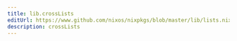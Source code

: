 ```yaml
---
title: lib.crossLists
editUrl: https://www.github.com/nixos/nixpkgs/blob/master/lib/lists.nix#L763C6
description: crossLists
---
```




<LinkCard
    title="Contribute Now!"
    description="API Documentation is done in our source code"
    href="https://www.github.com/nixos/nixpkgs/blob/master/lib/lists.nix#L763C6"
/>

